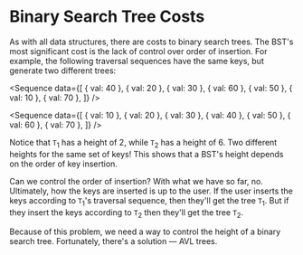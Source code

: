 # Binary Search Tree Costs

As with all data structures, there are costs to binary search trees. The
BST's most significant cost is the lack of control over order of insertion.
For example, the following traversal sequences have the same keys, but
generate two different trees:

<Sequence
	data={[
		{ val: 40 },
		{ val: 20 },
		{ val: 30 },
		{ val: 60 },
		{ val: 50 },
		{ val: 10 },
		{ val: 70 },
	]}
/>

<Sequence
	data={[
		{ val: 10 },
		{ val: 20 },
		{ val: 30 },
		{ val: 40 },
		{ val: 50 },
		{ val: 60 },
		{ val: 70 },
	]}
/>

Notice that ${\texttt{T}_1}$ has a height of ${2,}$ while ${\texttt{T}_2}$
has a height of ${6.}$ Two different heights for the same set of keys! This
shows that a BST's height depends on the order of key insertion.

Can we control the order of insertion? With what we have so far, no.
Ultimately, how the keys are inserted is up to the user. If the user
inserts the keys according to ${\texttt{T}_1}$'s traversal sequence, then
they'll get the tree ${\texttt{T}_1.}$ But if they insert the keys
according to ${\texttt{T}_2}$ then they'll get the tree ${\texttt{T}_2.}$

Because of this problem, we need a way to control the height of a binary
search tree. Fortunately, there's a solution &mdash; AVL trees.
